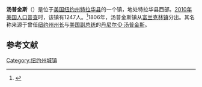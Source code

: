 {{not|汤普金斯县 (纽约州)}}
{{Infobox settlement
|official_name            = 汤普金斯
|settlement_type          = 镇
|nickname                 = 
|motto                    =

<!-- Images -->
|image_skyline            = Cannonsville Reservoir sign.jpg
|imagesize                = 
|image_caption            = 
|image_flag               = 
|image_seal               =

<!-- Maps -->
|pushpin_map            =New York
|pushpin_label          =汤普金斯
|pushpin_label_position = <!-- the position of the pushpin label: left, right, top, bottom, none -->
|pushpin_map_caption    =
|pushpin_mapsize        =
|image_map                = 
|mapsize                  = 
|map_caption              =
|image_map1               = 
|mapsize1                 = 
|map_caption1             =

<!-- Location -->
|coordinates_display      = inline,title
|coordinates_region       = US-NY
|subdivision_type         = [[国家|国家]]
|subdivision_name         = [[美国|美国]]
|subdivision_type1        = [[美国行政区划|州]]
|subdivision_name1        = [[纽约州|纽约州]]
|subdivision_type2        = [[纽约州行政区划|县]]
|subdivision_name2        = [[特拉华县_(纽约州)|特拉华县]]
|government_footnotes     = 
|government_type          = 
|established_title        = 
|established_date         =

<!-- Area -->
|unit_pref  =  Imperial
|area_footnotes           = 
|area_magnitude           = 
|area_total_km2           = 270.5
|area_land_km2            = 254.2
|area_water_km2           = 16.4
|area_total_sq_mi         = 
|area_land_sq_mi          = 
|area_water_sq_mi         = 

<!-- Population -->
|population_as_of         = [[2010年美国人口普查|2010]]
|population_footnotes     = 
|population_total         = 1247
|population_density_km2   = 4.9
|population_density_sq_mi =

<!-- General information -->
|timezone                 = [[美国东部时间|EST]]
|utc_offset               = -5
|timezone_DST             = EDT
|utc_offset_DST           = -4
|elevation_footnotes      = 
|elevation_m              = 352
|elevation_ft             = 1155
|latd = 42 |latm = 7 |lats = 6 |latNS = N
|longd = 75 |longm = 14 |longs = 58 |longEW = W

<!-- Area/postal codes & others -->
|postal_code_type         = [[美国邮政编码|邮政编码]]
|postal_code              = 13754
|area_code                = 
|website                  = {{URL|townoftompkins.org}}
|footnotes                = 
}}
'''汤普金斯'''（{{lang-en|Tompkins}}）是位于[[美国|美国]][[纽约州|纽约州]][[特拉华县_(纽约州)|特拉华县]]的一个镇，地处特拉华县西部。[[2010年美国人口普查|2010年美国人口普查]]时，该镇有1247人。<ref name>{{cite web|url=http://factfinder2.census.gov|publisher=[[United_States_Census_Bureau|United States Census Bureau]]|title=American FactFinder|accessdate=2020-09-12|archive-date=2013-09-11|archive-url=https://web.archive.org/web/20130911234518/http://factfinder2.census.gov/|dead-url=no}}</ref>1806年，汤普金斯镇从[[富兰克林_(特拉华县)|富兰克林镇]]分出。其名称来源于曾任[[纽约州州长|纽约州州长]]与[[美国副总统|美国副总统]]的[[丹尼尔·D·汤普金斯|丹尼尔·D·汤普金斯]]。

== 参考文献 ==
{{reflist}}

{{NY-stub}}
[[Category:纽约州城镇|Category:纽约州城镇]]